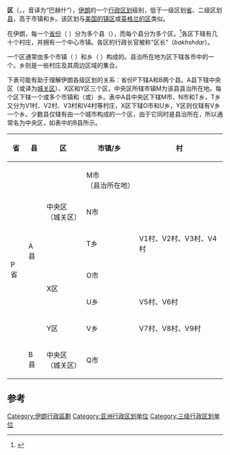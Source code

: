 '''区'''（{{lang-fa|بخش}}，{{transl|fa|''baxš''}}，音译为“巴赫什”），[[伊朗|伊朗]]的一个[[行政区划|行政区划]]级别，低于一级区划[[伊朗省份|省]]、二级区划[[县_(伊朗)|县]]，高于市镇和乡。该区划与[[鎮區_(美國)|美国的镇区]]或[[區_(英格蘭)|英格兰的区]]类似。

在伊朗，每一个[[伊朗省份|省份]]（{{lang|fa|استان}} {{transl|fa|''Ostān''}}）分为多个县（{{Lang|fa|شهرستان ''shahrestān''}}），而每个县分为多个区。<ref name="Law1999">{{Cite book|url=http://books.google.com/books?id=nXCeCQAAQBAJ&pg=PA183|title=Administrative Subdivisions of Countries: A Comprehensive World Reference, 1900 through 1998|last=Gwillim Law|date=1 October 1999|publisher=McFarland|isbn=978-1-4766-0447-3|page=183}}</ref>各区下辖有几十个村庄，并拥有一个中心市镇。各区的行政长官被称“区长”（''bakhshdar''）。

一个区通常由多个市镇（{{Lang|fa|شهر}} {{Transl|fa|''šahr''}}）和乡（{{Lang|fa|دهستان}} {{Transl|fa|''dehestān''}}）构成的。县治所在地为区下辖各市中的一个。乡则是一些村庄及其周边区域的集合。

下表可能有助于理解伊朗各级区划的关系：省份P下辖A和B两个县。A县下辖中央区（或译为[[城关|城关区]]）、X区和Y区三个区，中央区所辖市镇M为该县县治所在地。每个区下辖一个或多个市镇和（或）乡。表中A县中央区下辖M市、N市和T乡，T乡又分为V1村、V2村、V3村和V4村等村庄，X区下辖O市和U乡，Y区则仅辖有V乡一个乡。少数县仅辖有由一个城市构成的一个区，由于它同时是县治所在，所以通常名为中央区，如表中的B县所示。

{| class="wikitable"
! 省
! 县
! 区
! 市镇/乡
! 村
|-
| rowspan="7" | P省
| rowspan="6" | A县
| rowspan="3" | 中央区<br />（城关区）
| M市<br />（县治所在地）
|
|-
| N市
| 
|-
| T乡
| V1村、V2村、V3村、V4村
|-
| rowspan="2" | X区
| O市 
|
|-
| U乡
| V5村、V6村
|-
| Y区
| V乡
| V7村、V8村、V9村
|-
| B县
| 中央区<br />（城关区）
| Q市
| 
|}

== 参考 ==
{{Reflist}}

{{Iran-stub}}

[[Category:伊朗行政區劃|Category:伊朗行政區劃]]
[[Category:亚洲行政区划单位|Category:亚洲行政区划单位]]
[[Category:三级行政区划单位|Category:三级行政区划单位]]
